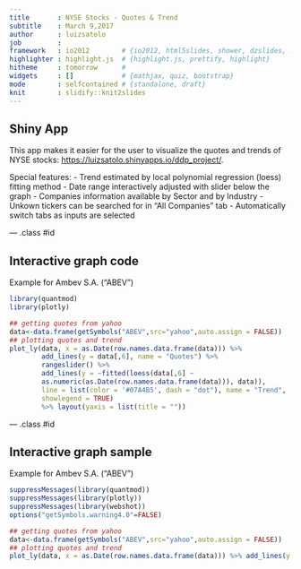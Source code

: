 ```yaml
---
title       : NYSE Stocks - Quotes & Trend
subtitle    : March 9,2017
author      : luizsatolo
job         : 
framework   : io2012        # {io2012, html5slides, shower, dzslides, ...}
highlighter : highlight.js  # {highlight.js, prettify, highlight}
hitheme     : tomorrow      # 
widgets     : []            # {mathjax, quiz, bootstrap}
mode        : selfcontained # {standalone, draft}
knit        : slidify::knit2slides
---
```


## Shiny App

This app makes it easier for the user to visualize the quotes and trends of NYSE stocks: <https://luizsatolo.shinyapps.io/ddp_project/>.

Special features:
- Trend estimated by local polynomial regression (loess) fitting method
- Date range interactively adjusted with slider below the graph
- Companies information available by Sector and by Industry
- Unkown tickers can be searched for in "All Companies" tab
- Automatically switch tabs as inputs are selected

--- .class #id 

## Interactive graph code

Example for Ambev S.A. ("ABEV")
```r
library(quantmod)
library(plotly)

## getting quotes from yahoo
data<-data.frame(getSymbols("ABEV",src="yahoo",auto.assign = FALSE))
## plotting quotes and trend
plot_ly(data, x = as.Date(row.names.data.frame(data))) %>% 
        add_lines(y = data[,6], name = "Quotes") %>% 
        rangeslider() %>% 
        add_lines(y = ~fitted(loess(data[,6] ~
        as.numeric(as.Date(row.names.data.frame(data))), data)), 
        line = list(color = '#07A4B5', dash = "dot"), name = "Trend",
        showlegend = TRUE) 
        %>% layout(yaxis = list(title = ""))
```

--- .class #id

## Interactive graph sample


Example for Ambev S.A. ("ABEV")

```r
suppressMessages(library(quantmod))
suppressMessages(library(plotly))
suppressMessages(library(webshot))
options("getSymbols.warning4.0"=FALSE)

## getting quotes from yahoo
data<-data.frame(getSymbols("ABEV",src="yahoo",auto.assign = FALSE))
## plotting quotes and trend
plot_ly(data, x = as.Date(row.names.data.frame(data))) %>% add_lines(y = data[,6], name = "Quotes") %>% rangeslider() %>% add_lines(y = ~fitted(loess(data[,6] ~ as.numeric(as.Date(row.names.data.frame(data))), data)), line = list(color = '#07A4B5', dash = "dot"), name = "Trend", showlegend = TRUE) %>% layout(yaxis = list(title = ""))
```
